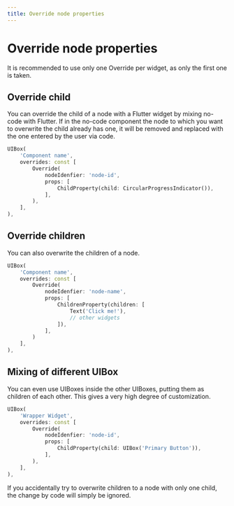 ```yaml
---
title: Override node properties
---
```


# Override node properties

<Warning>It is recommended to use only one Override per widget, as only the first one is taken.</Warning>

## Override child

You can override the child of a node with a Flutter widget by mixing no-code with Flutter. 
If in the no-code component the node to which you want to overwrite the child already has one, 
it will be removed and replaced with the one entered by the user via code.

```dart
UIBox(
    'Component name',
    overrides: const [
        Override(
            nodeIdenfier: 'node-id',
            props: [
                ChildProperty(child: CircularProgressIndicator()),
            ],
        ),
    ],
),
```

## Override children

You can also overwrite the children of a node. 

```dart
UIBox(
    'Component name',
    overrides: const [
        Override(
            nodeIdenfier: 'node-name',
            props: [
                ChildrenProperty(children: [
                    Text('Click me!'),
                    // other widgets
                ]),
            ],
        )
    ],
),
```

## Mixing of different UIBox

You can even use UIBoxes inside the other UIBoxes, putting them as children of each other. This gives a very high degree of customization.

```dart
UIBox(
    'Wrapper Widget',
    overrides: const [
        Override(
            nodeIdenfier: 'node-id',
            props: [
                ChildProperty(child: UIBox('Primary Button')),
            ],
        ),
    ],
),
```

<Warning>If you accidentally try to overwrite children to a node with only one child, the change by code will simply be ignored.</Warning>
